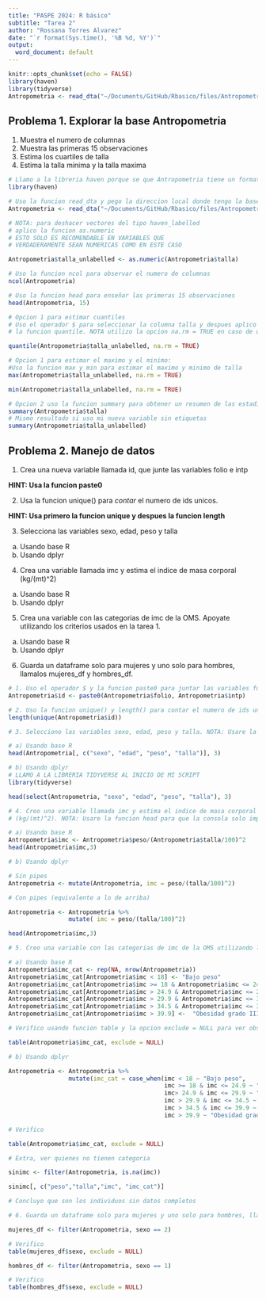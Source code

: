 ```yaml
---
title: "PASPE 2024: R básico"
subtitle: "Tarea 2"
author: "Rossana Torres Alvarez"
date: "`r format(Sys.time(), '%B %d, %Y')`"
output:
  word_document: default
---
```



```r
knitr::opts_chunk$set(echo = FALSE)
library(haven)
library(tidyverse)
Antropometria <- read_dta("~/Documents/GitHub/Rbasico/files/Antropometria.dta")
```

## Problema 1. Explorar la base Antropometria
1. Muestra el numero de columnas 
2. Muestra las primeras 15 observaciones
3. Estima los cuartiles de talla
4. Estima la talla minima y la talla maxima

```r
# Llamo a la libreria haven porque se que Antropometria tiene un formato dta
library(haven)

# Uso la funcion read_dta y pego la direccion local donde tengo la base
Antropometria <- read_dta("~/Documents/GitHub/Rbasico/files/Antropometria.dta")

# NOTA: para deshacer vectores del tipo haven_labelled
# aplico la funcion as.numeric
# ESTO SOLO ES RECOMENDABLE EN VARIABLES QUE
# VERDADERAMENTE SEAN NUMERICAS COMO EN ESTE CASO

Antropometria$talla_unlabelled <- as.numeric(Antropometria$talla)

# Uso la funcion ncol para observar el numero de columnas
ncol(Antropometria)

# Uso la funcion head para enseñar las primeras 15 observaciones
head(Antropometria, 15)

# Opcion 1 para estimar cuantiles 
# Uso el operador $ para seleccionar la columna talla y despues aplico
# la funcion quantile. NOTA utilizo la opcion na.rm = TRUE en caso de que tenga observaciones con NA

quantile(Antropometria$talla_unlabelled, na.rm = TRUE)

# Opcion 1 para estimar el maximo y el minimo:
#Uso la funcion max y min para estimar el maximo y minimo de talla
max(Antropometria$talla_unlabelled, na.rm = TRUE)

min(Antropometria$talla_unlabelled, na.rm = TRUE)

# Opcion 2 uso la funcion summary para obtener un resumen de las estadisticas
summary(Antropometria$talla)
# Mismo resultado si uso mi nueva variable sin etiquetas
summary(Antropometria$talla_unlabelled)
```

## Problema 2. Manejo de datos
1. Crea una nueva variable llamada id, que junte las variables folio e intp

**HINT: Usa la funcion paste0**

2. Usa la funcion unique() para *contar* el numero de ids unicos.

**HINT: Usa primero la funcion unique y despues la funcion length**

3. Selecciona las variables sexo, edad, peso y talla
a) Usando base R
b) Usando dplyr
4. Crea una variable llamada imc y estima el indice de masa corporal
(kg/(mt)^2)
a) Usando base R
b) Usando dplyr
5. Crea una variable con las categorias de imc de la OMS. Apoyate utilizando los criterios usados en la tarea 1.
a) Usando base R
b) Usando dplyr
6. Guarda un dataframe solo para mujeres y uno solo para hombres, llamalos mujeres_df y hombres_df.
```r
# 1. Uso el operador $ y la funcion paste0 para juntar las variables folio e intp
Antropometria$id <- paste0(Antropometria$folio, Antropometria$intp)

# 2. Uso la funcion unique() y length() para contar el numero de ids unicos.
length(unique(Antropometria$id))

# 3. Selecciono las variables sexo, edad, peso y talla. NOTA: Usare la funcion head para que la consola solo imprima las primeras observaciones como demostracion de la respuesta

# a) Usando base R
head(Antropometria[, c("sexo", "edad", "peso", "talla")], 3)

# b) Usando dplyr
# LLAMO A LA LIBRERIA TIDYVERSE AL INICIO DE MI SCRIPT
library(tidyverse)

head(select(Antropometria, "sexo", "edad", "peso", "talla"), 3)

# 4. Creo una variable llamada imc y estima el indice de masa corporal
# (kg/(mt)^2). NOTA: Usare la funcion head para que la consola solo imprima las primeras observaciones como demostracion de la respuesta

# a) Usando base R
Antropometria$imc <- Antropometria$peso/(Antropometria$talla/100)^2
head(Antropometria$imc,3)

# b) Usando dplyr

# Sin pipes
Antropometria <- mutate(Antropometria, imc = peso/(talla/100)^2)

# Con pipes (equivalente a lo de arriba)

Antropometria <- Antropometria %>% 
                 mutate( imc = peso/(talla/100)^2)

head(Antropometria$imc,3)

# 5. Creo una variable con las categorias de imc de la OMS utilizando los criterios usados en la tarea 1.

# a) Usando base R
Antropometria$imc_cat <- rep(NA, nrow(Antropometria))
Antropometria$imc_cat[Antropometria$imc < 18] <- "Bajo peso"
Antropometria$imc_cat[Antropometria$imc >= 18 & Antropometria$imc <= 24.9] <- "Peso normal"
Antropometria$imc_cat[Antropometria$imc > 24.9 & Antropometria$imc <= 29.9] <- "Sobrepeso"
Antropometria$imc_cat[Antropometria$imc > 29.9 & Antropometria$imc <= 34.5] <-  "Obesidad grado I"
Antropometria$imc_cat[Antropometria$imc > 34.5 & Antropometria$imc <= 39.9] <-  "Obesidad grado II"
Antropometria$imc_cat[Antropometria$imc > 39.9] <-  "Obesidad grado III"

# Verifico usando funcion table y la opcion exclude = NULL para ver observaciones que no cayeron en ninguna categoria (es decir NAs)

table(Antropometria$imc_cat, exclude = NULL)

# b) Usando dplyr

Antropometria <- Antropometria %>% 
                 mutate(imc_cat = case_when(imc < 18 ~ "Bajo peso",
                                            imc >= 18 & imc <= 24.9 ~ "Peso normal",
                                            imc> 24.9 & imc <= 29.9 ~ "Sobrepeso",
                                            imc > 29.9 & imc <= 34.5 ~ "Obesidad grado I",
                                            imc > 34.5 & imc <= 39.9 ~ "Obesidad grado II",
                                            imc > 39.9 ~ "Obesidad grado III"))

# Verifico

table(Antropometria$imc_cat, exclude = NULL)

# Extra, ver quienes no tienen categoria

sinimc <- filter(Antropometria, is.na(imc))

sinimc[, c("peso","talla","imc", "imc_cat")]

# Concluyo que son los individuos sin datos completos

# 6. Guarda un dataframe solo para mujeres y uno solo para hombres, llamalos mujeres_df y hombres_df.

mujeres_df <- filter(Antropometria, sexo == 2)

# Verifico
table(mujeres_df$sexo, exclude = NULL)

hombres_df <- filter(Antropometria, sexo == 1)

# Verifico
table(hombres_df$sexo, exclude = NULL)



```

